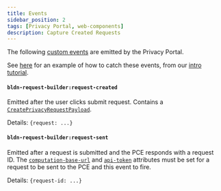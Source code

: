 ```yaml
---
title: Events
sidebar_position: 2
tags: [Privacy Portal, web-components]
description: Capture Created Requests
---
```


The following [custom events](https://developer.mozilla.org/en-US/docs/Web/API/CustomEvent/CustomEvent) are emitted by the Privacy Portal.

See [here](https://github.com/blindnet-io/devkit-quickstart/blob/main/tutorials/intro/web/expose-request-interface-event-listener.html) for an example of how to catch these events, from our [intro tutorial](/docs/tutorials/intro).

#### `bldn-request-builder:request-created`

Emitted after the user clicks submit request. Contains a [`CreatePrivacyRequestPayload`](https://devkit-pce-staging.azurewebsites.net/swagger/#/).

Details: `{request: ...}`

#### `bldn-request-builder:request-sent`

Emitted after a request is submitted and the PCE responds with a request ID. The [`computation-base-url`](./parameters#computation-base-url) and [`api-token`](./parameters#api-token) attributes must be set for a request to be sent to the PCE and this event to fire.

Details: `{request-id: ...}`